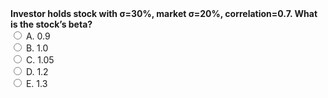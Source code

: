 ::: {.question-block}
<form onsubmit="event.preventDefault(); checkAnswer('module2_mcq_q50')" data-correct-answer="C">
<strong style="display: block;">Investor holds stock with σ=30%, market σ=20%, correlation=0.7. What is the stock's beta?</strong>
<label><input type="radio" name="module2_mcq_q50" value="A"> A. 0.9</label><br>
<label><input type="radio" name="module2_mcq_q50" value="B"> B. 1.0</label><br>
<label><input type="radio" name="module2_mcq_q50" value="C"> C. 1.05</label><br>
<label><input type="radio" name="module2_mcq_q50" value="D"> D. 1.2</label><br>
<label><input type="radio" name="module2_mcq_q50" value="E"> E. 1.3</label><br>
</form>
<div id="feedback-module2_mcq_q50" class="feedback" data-status="" style="display:none;">
✅ Correct: C. β = ρ×σi/σm = 0.7×30/20 = 1.05.
</div>
:::
